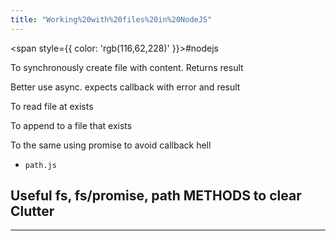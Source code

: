 ```yaml
---
title: "Working%20with%20files%20in%20NodeJS"
---
```



<span style={{ color: 'rgb(116,62,228)' }}>#nodejs</span> 



To synchronously create file with content. Returns result



Better use async. expects callback with error and result



To read file at exists



To append to a file that exists



To the same using promise to avoid callback hell



- `path.js`



## Useful fs, fs/promise, path METHODS to clear Clutter
---


